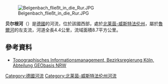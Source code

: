 {{noteTA|G1=德国地名|G2=Landkreis|G3=单位}}
{{Multiple issues|
{{Expand language|1=de|time=2020-07-09T02:17:35+00:00}}
{{No footnotes|time=2020-07-09T03:00:35+00:00}}
{{Onesource|time=2020-07-09T03:47:24+00:00}}
}}
{{Coord|50|33|48.91|N|6|17|53.35|E|display=title}}
[[Image:Belgenbach_fließt_in_die_Rur.JPG|right]]

'''贝尔根河'''（{{lang-de|Belgenbach}}）是[[德國|德國]]的河流，位於該國西部，處於[[北莱茵-威斯特法伦|北莱茵-威斯特法伦州]]，屬於[[魯爾河_(馬士河支流)|魯爾河]]的左支流，河道全長4.4公里，流域面積8.7平方公里。

==參考資料==
* [http://www.tim-online.nrw.de/tim-online/nutzung/index.html Topographisches Informationsmanagement, Bezirksregierung Köln, Abteilung GEObasis NRW]{{WebCite|url=https://www.webcitation.org/66qD6yoDr?url=http://www.tim-online.nrw.de/tim-online/nutzung/index.html |date=20120411091906 |dateformat=iso }}

{{Germany-geo-stub}}
[[Category:德國河流|Category:德國河流]]
[[Category:北莱茵-威斯特法伦州河流|Category:北莱茵-威斯特法伦州河流]]